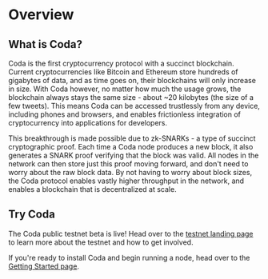 
<Metadata title="Overview" />

# Overview

## What is Coda?

Coda is the first cryptocurrency protocol with a succinct blockchain. Current cryptocurrencies like Bitcoin and Ethereum store hundreds of gigabytes of data, and as time goes on, their blockchains will only increase in size. With Coda however, no matter how much the usage grows, the blockchain always stays the same size - about ~20 kilobytes (the size of a few tweets). This means Coda can be accessed trustlessly from any device, including phones and browsers, and enables frictionless integration of cryptocurrency into applications for developers.

This breakthrough is made possible due to zk-SNARKs - a type of succinct cryptographic proof. Each time a Coda node produces a new block, it also generates a SNARK proof verifying that the block was valid. All nodes in the network can then store just this proof moving forward, and don't need to worry about the raw block data. By not having to worry about block sizes, the Coda protocol enables vastly higher throughput in the network, and enables a blockchain that is decentralized at scale.

## Try Coda

The Coda public testnet beta is live! Head over to the [testnet landing page](/testnet.html) to learn more about the testnet and how to get involved.

If you're ready to install Coda and begin running a node, head over to the [Getting Started page](/docs/getting-started/).
